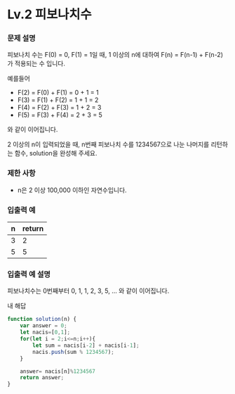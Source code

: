# Lv.2 피보나치수

### **문제 설명**

피보나치 수는 F(0) = 0, F(1) = 1일 때, 1 이상의 n에 대하여 F(n) = F(n-1) + F(n-2) 가 적용되는 수 입니다.

예를들어

- F(2) = F(0) + F(1) = 0 + 1 = 1
- F(3) = F(1) + F(2) = 1 + 1 = 2
- F(4) = F(2) + F(3) = 1 + 2 = 3
- F(5) = F(3) + F(4) = 2 + 3 = 5

와 같이 이어집니다.

2 이상의 n이 입력되었을 때, n번째 피보나치 수를 1234567으로 나눈 나머지를 리턴하는 함수, solution을 완성해 주세요.

### 제한 사항

- n은 2 이상 100,000 이하인 자연수입니다.

### 입출력 예

| n | return |
| --- | --- |
| 3 | 2 |
| 5 | 5 |

### 입출력 예 설명

피보나치수는 0번째부터 0, 1, 1, 2, 3, 5, ... 와 같이 이어집니다.

내 해답

```jsx
function solution(n) {
    var answer = 0;
    let nacis=[0,1];
    for(let i = 2;i<=n;i++){
        let sum = nacis[i-2] + nacis[i-1];
        nacis.push(sum % 1234567);        
    }    

    answer= nacis[n]%1234567
    return answer;
}
```
